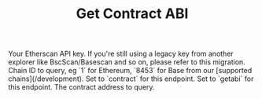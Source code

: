 ﻿---
title: 'Get Contract ABI'
description: 'Retrieve the ABI for a verified smart contract.'
api: 'GET /v2/api'
keywords: ['contract ABI', 'getabi']
---


<CreditChip description="Returns the ABI for a verified contract address" />

  <ParamField query="apikey" type="string">
    Your Etherscan API key. If you're still using a legacy key from another explorer like BscScan/Basescan and so on, please refer to this migration.
  </ParamField>
  <ParamField query="chainid" type="string" default="1">
    Chain ID to query, eg `1` for Ethereum, `8453` for Base from our [supported chains](/development).
  </ParamField>
  <ParamField query="module" type="string" default="contract">
    Set to `contract` for this endpoint.
  </ParamField>
  <ParamField query="action" type="string" default="getabi">
    Set to `getabi` for this endpoint.
  </ParamField>
  <ParamField query="address" type="string" default="0xBB9bc244D798123fDe783fCc1C72d3Bb8C189413">
    The contract address to query.
  </ParamField>
